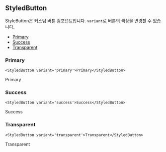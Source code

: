 
## StyledButton

StyleButton은 커스텀 버튼 컴포넌트입니다. `variant`로 버튼의 색상을 변경할 수 있습니다.

- [Primary](#primary)
- [Success](#success)
- [Transparent](#transparent)

### Primary

```tsx
<StyledButton variant='primary'>Primary</StyledButton>
```

<StyledButton variant='primary'>Primary</StyledButton>

### Success

```tsx
<StyledButton variant='success'>Success</StyledButton>
```

<StyledButton variant='success'>Success</StyledButton>

### Transparent

```tsx
<StyledButton variant='transparent'>Transparent</StyledButton>
```

<StyledButton variant='transparent'>Transparent</StyledButton>
